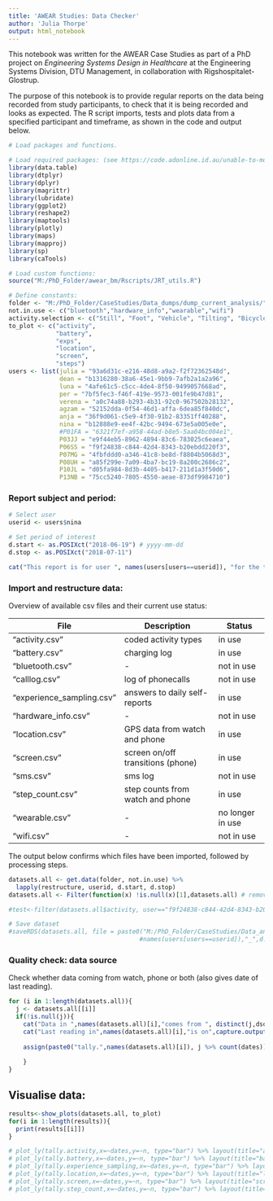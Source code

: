 ```yaml
---
title: 'AWEAR Studies: Data Checker'
author: 'Julia Thorpe'
output: html_notebook
---
```

<!-- Code based on DataChecker_main_v2_20180220.R. -->

This notebook was written for the AWEAR Case Studies as part of a PhD project on *Engineering Systems Design in Healthcare* at the Engineering Systems Division, DTU Management, in collaboration with Rigshospitalet-Glostrup.

The purpose of this notebook is to provide regular reports on the data being recorded from study participants, to check that it is being recorded and
looks as expected. The R script imports, tests and plots data from a specified participant and timeframe, as shown in the code and output below.

```r
# Load packages and functions.

# Load required packages: (see https://code.adonline.id.au/unable-to-move-temporary-installation-r/ for issues)
library(data.table)
library(dtplyr)
library(dplyr)
library(magrittr)
library(lubridate)
library(ggplot2)
library(reshape2)
library(maptools)
library(plotly)
library(maps)
library(mapproj)
library(sp)
library(caTools)

# Load custom functions:
source("M:/PhD_Folder/awear_bm/Rscripts/JRT_utils.R")

# Define constants:
folder <- "M:/PhD_Folder/CaseStudies/Data_dumps/dump_current_analysis/" # path to folder that holds multiple .csv files, downloaded from nightingale webportal
not.in.use <- c("bluetooth","hardware_info","wearable","wifi")
activity.selection <- c("Still", "Foot", "Vehicle", "Tilting", "Bicycle") # main activity types
to_plot <- c("activity", 
             "battery", 
             "exps", 
             "location", 
             "screen", 
             "steps")
users <- list(julia = "93a6d31c-e216-48d8-a9a2-f2f72362548d",
              dean = "b1316280-38a6-45e1-9bb9-7afb2a1a2a96",
              luna = "4afe61c5-c5cc-4de4-8f50-9499057668ad",
              per = "7bf5fec3-f46f-419e-9573-001fe9b47d81",
              verena = "a0c74a88-b293-4b31-92c0-967502b28132",
              agzam = "52152dda-0f54-46d1-affa-6dea85f840dc",
              anja = "36f9d061-c5e9-4f30-91b2-83351ff40288",
              nina = "b12888e9-ee4f-42bc-9494-673e5a005e0e",
              #P01FA = "6321f7ef-a958-44ad-b8e5-5aa04bc004e1",
              P03JJ = "e9f44eb5-8962-4894-83c6-783025c6eaea",
              P06SS = "f9f24838-c844-42d4-8343-b20ebdd220f3",
              P07MG = "4fbfddd0-a346-41c8-be8d-f8804b5068d3",
              P08UH = "a85f299e-7a09-4ba7-bc19-8a200c2686c2",
              P10JL = "d05fa984-8d3b-4405-b417-211d1a3f50d6",
              P13NB = "75cc5240-7805-4550-aeae-873df9984710")

```

### Report subject and period:
```r

# Select user
userid <- users$nina

# Set period of interest
d.start <- as.POSIXct("2018-06-19") # yyyy-mm-dd 
d.stop <- as.POSIXct("2018-07-11")

cat("This report is for user ", names(users[users==userid]), "for the time period from ", as.character(d.start), " to ", as.character(d.stop)) 

```


### Import and restructure data:
Overview of available csv files and their current use status:

File | Description | Status
------------- | ------------- | -------------
"activity.csv" | coded activity types | in use
"battery.csv" | charging log | in use
"bluetooth.csv" | - | not in use
"calllog.csv" | log of phonecalls | not in use
"experience_sampling.csv" | answers to daily self-reports | in use
"hardware_info.csv" | - | not in use
"location.csv" | GPS data from watch and phone | in use
"screen.csv" | screen on/off transitions (phone) | in use
"sms.csv" | sms log | not in use
"step_count.csv" | step counts from watch and phone | in use
"wearable.csv" | - | no longer in use
"wifi.csv"  | - | not in use

The output below confirms which files have been imported, followed by processing steps.


```r
datasets.all <- get.data(folder, not.in.use) %>% 
  lapply(restructure, userid, d.start, d.stop)
datasets.all <- Filter(function(x) !is.null(x)[1],datasets.all) # remove any null dataframes

#test<-filter(datasets.all$activity, user=="f9f24838-c844-42d4-8343-b20ebdd220f3")

# Save dataset
#saveRDS(datasets.all, file = paste0("M:/PhD_Folder/CaseStudies/Data_analysis/Participants_Rdata/",
                                    #names(users[users==userid]),"_",d.start,"_to_",d.stop,".Rds"))

```


### Quality check: data source
Check whether data coming from watch, phone or both (also gives date of last reading). 

```r
for (i in 1:length(datasets.all)){
  j <- datasets.all[[i]]
  if(!is.null(j)){
    cat("Data in ",names(datasets.all)[i],"comes from ", distinct(j,dsource)[,1],"\n");
    cat("Last reading in",names(datasets.all)[i],"is on",capture.output(max(j$timestamp)),"\n\n");
   
    assign(paste0("tally.",names(datasets.all)[i]), j %>% count(dates))
    
    }
}
```

## Visualise data:

<!-- to do -->

<!-- * resolve warnings -->
<!-- * customise colours -->
<!-- * axes with dates: orders not in time, january after feb (ordered by day not taking month into account) -->

```r
results<-show_plots(datasets.all, to_plot)
for(i in 1:length(results)){
  print(results[[i]])
}

# plot_ly(tally.activity,x=~dates,y=~n, type="bar") %>% layout(title="activity")
# plot_ly(tally.battery,x=~dates,y=~n, type="bar") %>% layout(title="battery")
# plot_ly(tally.experience_sampling,x=~dates,y=~n, type="bar") %>% layout(title="ES")
# plot_ly(tally.location,x=~dates,y=~n, type="bar") %>% layout(title="location")
# plot_ly(tally.screen,x=~dates,y=~n, type="bar") %>% layout(title="screen")
# plot_ly(tally.step_count,x=~dates,y=~n, type="bar") %>% layout(title="steps")

```

